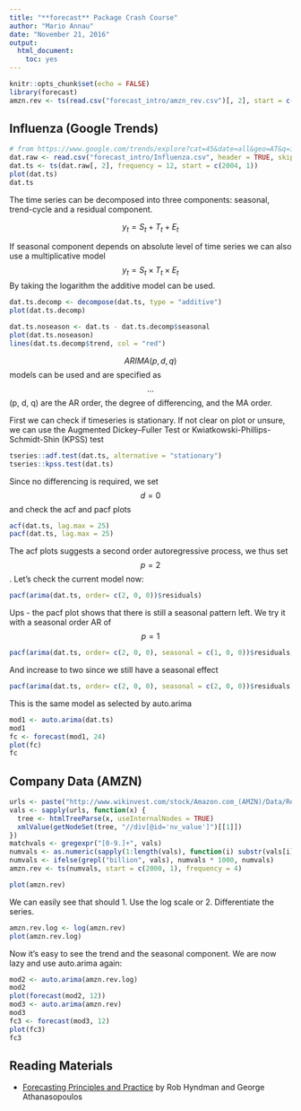 ```yaml
---
title: "**forecast** Package Crash Course"
author: "Mario Annau"
date: "November 21, 2016"
output: 
  html_document: 
    toc: yes
---
```


```r
knitr::opts_chunk$set(echo = FALSE)
library(forecast)
amzn.rev <- ts(read.csv("forecast_intro/amzn_rev.csv")[, 2], start = c(2000, 1), freq = 4)
```

<!-- ## Contents -->

<!-- - Intro, Influenza (Google Trends) -->
<!-- - ~~Company Data~~ (Source?) -->
<!-- - Bike Traffic in Vienna -->
<!-- - ~~Stock Prices~~, Volatility (GARCH) -->
<!-- - ~~Birdlife Data~~ -->

## Influenza (Google Trends)

```r
# from https://www.google.com/trends/explore?cat=45&date=all&geo=AT&q=influenza
dat.raw <- read.csv("forecast_intro/Influenza.csv", header = TRUE, skip = 1, stringsAsFactors = FALSE)
dat.ts <- ts(dat.raw[, 2], frequency = 12, start = c(2004, 1))
plot(dat.ts)
dat.ts
```

The time series can be decomposed into three components: seasonal, trend-cycle and a residual component.

$$y_t = S_t + T_t + E_t$$

If seasonal component depends on absolute level of time series we can also use a multiplicative model
$$y_t = S_t \times T_t \times E_t$$
By taking the logarithm the additive model can be used.

```r
dat.ts.decomp <- decompose(dat.ts, type = "additive")
plot(dat.ts.decomp)
```

```r
dat.ts.noseason <- dat.ts - dat.ts.decomp$seasonal
plot(dat.ts.noseason)
lines(dat.ts.decomp$trend, col = "red")
```

$$ARIMA(p,d,q)$$ models can be used and are specified as $$\dots$$
(p, d, q) are the AR order, the degree of differencing, and the MA order.

First we can check if timeseries is stationary. If not clear on plot or unsure, we can use the Augmented Dickey–Fuller Test or Kwiatkowski-Phillips-Schmidt-Shin (KPSS) test

```r
tseries::adf.test(dat.ts, alternative = "stationary")
tseries::kpss.test(dat.ts)
```

Since no differencing is required, we set $$d=0$$ and check the acf and pacf plots
```r
acf(dat.ts, lag.max = 25)
pacf(dat.ts, lag.max = 25)
```

The acf plots suggests a second order autoregressive process, we thus set $$p=2$$. Let's check the current model now:
```r
pacf(arima(dat.ts, order= c(2, 0, 0))$residuals)
```

Ups - the pacf plot shows that there is still a seasonal pattern left. We try it with a seasonal order AR of $$p=1$$
```r
pacf(arima(dat.ts, order= c(2, 0, 0), seasonal = c(1, 0, 0))$residuals)
```

And increase to two since we still have a seasonal effect
```r
pacf(arima(dat.ts, order= c(2, 0, 0), seasonal = c(2, 0, 0))$residuals)
```

This is the same model as selected by auto.arima 
```r
mod1 <- auto.arima(dat.ts)
mod1
fc <- forecast(mod1, 24)
plot(fc)
fc
```

## Company Data (AMZN)

```r
urls <- paste("http://www.wikinvest.com/stock/Amazon.com_(AMZN)/Data/Revenue", rep(2000:2015, each=4), sprintf("Q%d", 1:4), sep = "/")
vals <- sapply(urls, function(x) {
  tree <- htmlTreeParse(x, useInternalNodes = TRUE)
  xmlValue(getNodeSet(tree, "//div[@id='nv_value']")[[1]])
})
matchvals <- gregexpr("[0-9.]+", vals)
numvals <- as.numeric(sapply(1:length(vals), function(i) substr(vals[i], matchvals[[i]][1], attr(matchvals[[i]], "match.length")[1] + 1)))
numvals <- ifelse(grepl("billion", vals), numvals * 1000, numvals)
amzn.rev <- ts(numvals, start = c(2000, 1), frequency = 4)
```

```r
plot(amzn.rev)
```

We can easily see that should 
1. Use the log scale or
2. Differentiate the series.
```r
amzn.rev.log <- log(amzn.rev)
plot(amzn.rev.log)
```

Now it's easy to see the trend and the seasonal component. We are now lazy and use auto.arima again:
```r
mod2 <- auto.arima(amzn.rev.log)
mod2
plot(forecast(mod2, 12))
mod3 <- auto.arima(amzn.rev)
mod3
fc3 <- forecast(mod3, 12)
plot(fc3)
fc3
```

## Reading Materials

- [Forecasting Principles and Practice](https://www.otexts.org/fpp) by Rob Hyndman and  George Athanasopoulos

